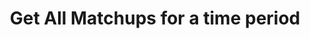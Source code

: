 ---
title: Get All Matchups for a time period
openapi: get /matchups/{league_id}/{date_interval}/
---